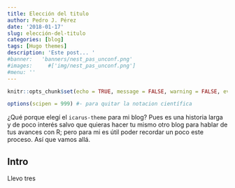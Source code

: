 ```yaml
---
title: Elección del titulo
author: Pedro J. Pérez
date: '2018-01-17'
slug: elección-del-titulo
categories: [blog]
tags: [Hugo themes]
description: 'Este post... '
#banner:   'banners/nest_pas_unconf.png'
#images:     #['img/nest_pas_unconf.png']
#menu: ''
---
```



```r
knitr::opts_chunk$set(echo = TRUE, message = FALSE, warning = FALSE, eval = TRUE )
```

```r
options(scipen = 999) #- para quitar la notacion científica
```
 
¿Qué porque elegí el `icarus-theme` para mi blog? Pues es una historia larga y de poco interés salvo que quieras hacer tu mismo otro blog para hablar de tus avances con R; pero para mi es útil poder recordar un poco este proceso. Así que vamos allá. 

## Intro

Llevo tres 
